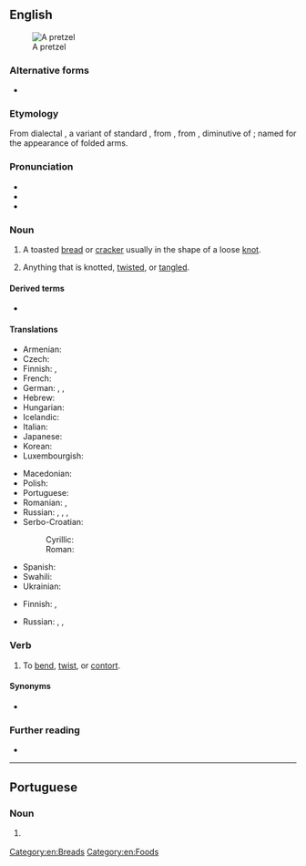 ==English==
{{was wotd|2007|August|18}}
[[Image:Pretzel 01-14.jpg|thumb|A pretzel]]

===Alternative forms===
* {{alter|en|bretzel||dated}}

===Etymology===
From dialectal {{bor|en|de|Pretzel}}, a variant of standard {{m|de|Brezel}}, from {{der|en|goh|brezzila}}, from {{der|en|ML.|brachiatellum}}, diminutive of {{der|en|la|bracchium||arm}}; named for the appearance of folded arms.

===Pronunciation===
* {{IPA|en|/ˈpɹɛt.səl/|[ˈpʰɹɛʔt͡sɫ̩]}}
* {{audio|en|en-us-pretzel.ogg|Audio (US)}}
* {{audio|en|en-au-pretzel.ogg|Audio (AU)}}

===Noun===
{{en-noun}}

# {{lb|en|culinary}} A toasted [[bread]] or [[cracker]] usually in the shape of a loose [[knot]].
# {{lb|en|by extension}} Anything that is knotted, [[twist]]ed, or [[tangle]]d.

====Derived terms====
* {{l|en|pretzelize}}

====Translations====
{{trans-top|toasted bread or cracker in the shape of a knot}}
* Armenian: {{t|hy|բրեցել}}
* Czech: {{t+|cs|preclík|m}}
* Finnish: {{t+|fi|rinkeli}}, {{t|fi|viipurinrinkeli}}
* French: {{t+|fr|bretzel|m}}
* German: {{t+|de|Brezel|f|n}}, {{t|de|Pretzel|f|n}}, {{t+|de|Breze|f}}
* Hebrew: {{t|he|בייגלה|m|tr=béigele}}
* Hungarian: {{t+|hu|perec}}
* Icelandic: {{t+|is|kringla|f}}
* Italian: {{t+|it|brezel}}
* Japanese: {{t|ja|プレッツェル|tr=purettseru}}
* Korean: {{t|ko|브레첼}}
* Luxembourgish: {{t|lb|Bretzel|f}}
{{trans-mid}}
* Macedonian: {{t|mk|перек|m|sc=Cyrl}}
* Polish: {{t+|pl|precel}}
* Portuguese: {{t|pt|pretzel|m}}
* Romanian: {{t+|ro|covrigel|m}}, {{t+|ro|covrig|m}}
* Russian: {{t+|ru|кре́ндель|m}}, {{t+|ru|кренделёк|m}}, {{qualifier|German style}} {{t|ru|пре́цель}}, {{t+|ru|бре́цель|m}}
* Serbo-Croatian:
*: Cyrillic: {{t|sh|пѐре̄ц|m}}
*: Roman: {{t+|sh|pèrēc|m}}
* Spanish: {{t+|es|pretzel|m}}
* Swahili: {{t|sw|pretseli}}
* Ukrainian: {{t|uk|бре́цель|m}}
{{trans-bottom}}

{{trans-top|anything that is knotted, twisted, or tangled}}
* Finnish: {{t+|fi|solmu}}, {{t+|fi|hässäkkä}}
{{trans-mid}}
* Russian: {{t+|ru|кре́ндель|m}}, {{t+|ru|бу́блик|m}}, {{t+|ru|бара́нка|f}}
{{trans-bottom}}

===Verb===
{{en-verb|pretzels|pretzelling|pres_ptc2=pretzeling|pres_ptc2_qual=US|pretzelled|past2=pretzeled|past2_qual=US}}

# {{lb|en|transitive|North American|informal}} To [[bend]], [[twist]], or [[contort]].
#: {{syn|en|bend|twist|contort}}
#: {{ux|en|They discovered a snake '''pretzelled''' into knots.}}

====Synonyms====
* {{l|en|pretzelize}}

===Further reading===
* {{pedia}}

[[Category:en:Breads]]
[[Category:en:Foods]]

----

==Portuguese==

===Noun===
{{pt-noun|m|s}}

# {{l|en|pretzel}} {{gloss|toasted bread or cracker in the shape of a knot}}